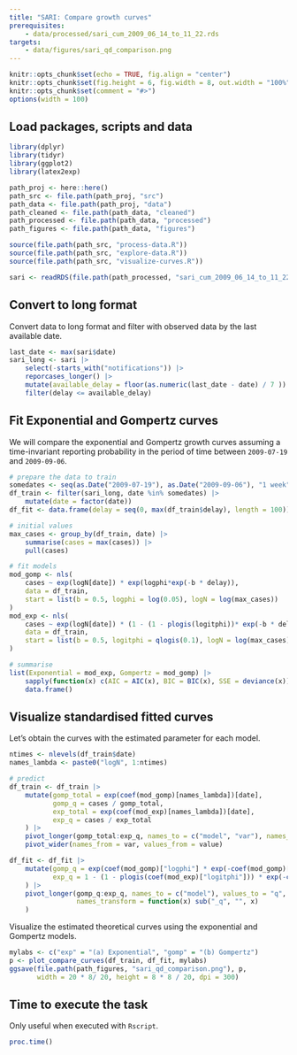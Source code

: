 ```yaml
---
title: "SARI: Compare growth curves"
prerequisites:
    - data/processed/sari_cum_2009_06_14_to_11_22.rds
targets:
    - data/figures/sari_qd_comparison.png
---
```


```r
knitr::opts_chunk$set(echo = TRUE, fig.align = "center")
knitr::opts_chunk$set(fig.height = 6, fig.width = 8, out.width = "100%")
knitr::opts_chunk$set(comment = "#>")
options(width = 100)
```

## Load packages, scripts and data

```r
library(dplyr)
library(tidyr)
library(ggplot2)
library(latex2exp)

path_proj <- here::here()
path_src <- file.path(path_proj, "src")
path_data <- file.path(path_proj, "data")
path_cleaned <- file.path(path_data, "cleaned")
path_processed <- file.path(path_data, "processed")
path_figures <- file.path(path_data, "figures")

source(file.path(path_src, "process-data.R"))
source(file.path(path_src, "explore-data.R"))
source(file.path(path_src, "visualize-curves.R"))

sari <- readRDS(file.path(path_processed, "sari_cum_2009_06_14_to_11_22.rds"))
```

## Convert to long format

Convert data to long format and filter with observed data by the last available date.

```r
last_date <- max(sari$date)
sari_long <- sari |>
    select(-starts_with("notifications")) |>
    reporcases_longer() |>
    mutate(available_delay = floor(as.numeric(last_date - date) / 7 )) |>
    filter(delay <= available_delay)
```

## Fit Exponential and Gompertz curves

We will compare the exponential and Gompertz growth curves assuming a time-invariant
reporting probability in the period of time between `2009-07-19` and `2009-09-06`.

```r
# prepare the data to train
somedates <- seq(as.Date("2009-07-19"), as.Date("2009-09-06"), "1 week")
df_train <- filter(sari_long, date %in% somedates) |>
    mutate(date = factor(date))
df_fit <- data.frame(delay = seq(0, max(df_train$delay), length = 100))

# initial values
max_cases <- group_by(df_train, date) |>
    summarise(cases = max(cases)) |>
    pull(cases)

# fit models
mod_gomp <- nls(
    cases ~ exp(logN[date]) * exp(logphi*exp(-b * delay)),
    data = df_train,
    start = list(b = 0.5, logphi = log(0.05), logN = log(max_cases))
)
mod_exp <- nls(
    cases ~ exp(logN[date]) * (1 - (1 - plogis(logitphi))* exp(-b * delay)),
    data = df_train,
    start = list(b = 0.5, logitphi = qlogis(0.1), logN = log(max_cases))
)

# summarise
list(Exponential = mod_exp, Gompertz = mod_gomp) |>
    sapply(function(x) c(AIC = AIC(x), BIC = BIC(x), SSE = deviance(x))) |>
    data.frame()
```

## Visualize standardised fitted curves

Let's obtain the curves with the estimated parameter for each model.

```r
ntimes <- nlevels(df_train$date)
names_lambda <- paste0("logN", 1:ntimes)

# predict
df_train <- df_train |>
    mutate(gomp_total = exp(coef(mod_gomp)[names_lambda])[date],
           gomp_q = cases / gomp_total,
           exp_total = exp(coef(mod_exp)[names_lambda])[date],
           exp_q = cases / exp_total
    ) |>
    pivot_longer(gomp_total:exp_q, names_to = c("model", "var"), names_pattern = "(.*)_(.*)") |>
    pivot_wider(names_from = var, values_from = value)

df_fit <- df_fit |>
    mutate(gomp_q = exp(coef(mod_gomp)["logphi"] * exp(-coef(mod_gomp)["b"] * delay)),
           exp_q = 1 - (1 - plogis(coef(mod_exp)["logitphi"])) * exp(-coef(mod_exp)["b"] * delay)
    ) |>
    pivot_longer(gomp_q:exp_q, names_to = c("model"), values_to = "q",
                 names_transform = function(x) sub("_q", "", x)
    )
```

Visualize the estimated theoretical curves using the exponential and Gompertz models.

```r
mylabs <- c("exp" = "(a) Exponential", "gomp" = "(b) Gompertz")
p <- plot_compare_curves(df_train, df_fit, mylabs)
ggsave(file.path(path_figures, "sari_qd_comparison.png"), p,
       width = 20 * 8/ 20, height = 8 * 8 / 20, dpi = 300)
```

## Time to execute the task

Only useful when executed with `Rscript`.

```r
proc.time()
```

